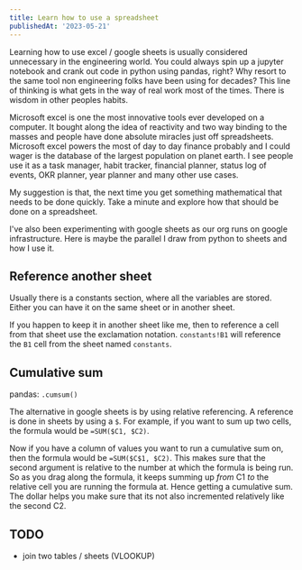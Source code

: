 ```yaml
---
title: Learn how to use a spreadsheet
publishedAt: '2023-05-21'
---
```


Learning how to use excel / google sheets is usually considered unnecessary in the engineering world. You could always spin up a jupyter notebook and crank out code in python using pandas, right? Why resort to the same tool non engineering folks have been using for decades? This line of thinking is what gets in the way of real work most of the times. There is wisdom in other peoples habits.

Microsoft excel is one the most innovative tools ever developed on a computer. It bought along the idea of reactivity and two way binding to the masses and people have done absolute miracles just off spreadsheets. Microsoft excel powers the most of day to day finance probably and I could wager is the database of the largest population on planet earth. I see people use it as a task manager, habit tracker, financial planner, status log of events, OKR planner, year planner and many other use cases.

My suggestion is that, the next time you get something mathematical that needs to be done quickly. Take a minute and explore how that should be done on a spreadsheet.

I've also been experimenting with google sheets as our org runs on google infrastructure. Here is maybe the parallel I draw from python to sheets and how I use it.

## Reference another sheet

Usually there is a constants section, where all the variables are stored. Either you can have it on the same sheet or in another sheet.

If you happen to keep it in another sheet like me, then to reference a cell from that sheet use the exclamation notation. `constants!B1` will reference the `B1` cell from the sheet named `constants`.

## Cumulative sum

pandas: `.cumsum()`

The alternative in google sheets is by using relative referencing. A reference is done in sheets by using a `$`. For example, if you want to sum up two cells, the formula would be `=SUM($C1, $C2)`.

Now if you have a column of values you want to run a cumulative sum on, then the formula would be `=SUM($C$1, $C2)`. This makes sure that the second argument is relative to the number at which the formula is being run. So as you drag along the formula, it keeps summing up _from_ C1 _to_ the relative cell you are running the formula at. Hence getting a cumulative sum. The dollar helps you make sure that its not also incremented relatively like the second C2.

## TODO

-   join two tables / sheets (VLOOKUP)
